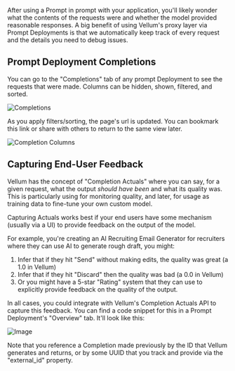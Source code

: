 After using a Prompt in prompt with your application, you'll likely wonder what the contents of the requests were and whether the model provided reasonable responses. A big benefit of using Vellum's proxy layer via Prompt Deployments is that we automatically keep track of every request and the details you need to debug issues.

## Prompt Deployment Completions

You can go to the "Completions" tab of any prompt Deployment to see the requests that were made. Columns can be hidden, shown, filtered, and sorted.

![Completions](https://vellum-ai.notion.site/image/https%3A%2F%2Fs3-us-west-2.amazonaws.com%2Fsecure.notion-static.com%2F7020dab5-63c8-42ea-b811-8fe6d59d9008%2FUntitled.png?table=block&id=19d01801-3e49-41b9-b1d7-26a63622f9fc&spaceId=71c05e3e-272b-4acf-9889-90a304d95d06&width=1440&userId=&cache=v2)

As you apply filters/sorting, the page's url is updated. You can bookmark this link or share with others to return to the same view later.

![Completion Columns](https://vellum-ai.notion.site/image/https%3A%2F%2Fs3-us-west-2.amazonaws.com%2Fsecure.notion-static.com%2F3ac3e97f-4986-4990-bd75-fe16b8878839%2FUntitled.png?table=block&id=e136e74f-5e73-44ef-ad9c-3655fe1ee20e&spaceId=71c05e3e-272b-4acf-9889-90a304d95d06&width=1730&userId=&cache=v2)


## Capturing End-User Feedback
Vellum has the concept of "Completion Actuals" where you can say, for a given request, what the output _should have been_ and what its quality was.
This is particularly using for monitoring quality, and later, for usage as training data to fine-tune your own custom model.

Capturing Actuals works best if your end users have some mechanism (usually via a UI) to provide feedback on the output of the model.

For example, you're creating an AI Recruiting Email Generator for recruiters where they can use AI to generate rough draft, you might:
1. Infer that if they hit "Send" without making edits, the quality was great (a 1.0 in Vellum)
2. Infer that if they hit "Discard" then the quality was bad (a 0.0 in Vellum)
3. Or you might have a 5-star "Rating" system that they can use to explicitly provide feedback on the quality of the output.

In all cases, you could integrate with Vellum's Completion Actuals API to capture this feedback. You can find a code snippet for this in a Prompt Deployment's "Overview" tab. It'll look like this:

![Image](https://vellum-ai.notion.site/image/https%3A%2F%2Fs3-us-west-2.amazonaws.com%2Fsecure.notion-static.com%2F64cdfd3c-1325-4fe8-a4cb-c0ecdd9a16df%2FUntitled.png?table=block&id=01391fb4-7ee8-4644-9b62-5a5414649dec&spaceId=71c05e3e-272b-4acf-9889-90a304d95d06&width=1730&userId=&cache=v2)

Note that you reference a Completion made previously by the ID that Vellum generates and returns, or by some UUID that you track and provide via the "external_id" property.